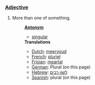 ===[[Adjective]]===
# More than one of something.
#:'''[[Antonym]]'''
#:*[[singular]]
#:'''Translations'''
#:*[[Dutch]]: [[meervoud]]
#:*[[French]]: [[pluriel]]
#:*[[Frisian]]: [[meartal]]
#:*[[German]]: Plural (on this page)
#:*[[Hebrew]]: [[לשון רבים]]
#:*[[Spanish]]: plural (on this page)